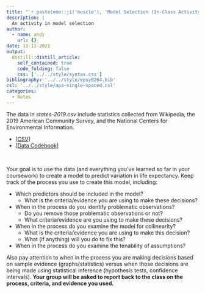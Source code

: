 ```yaml
---
title: "`r paste(emo::ji('muscle'), 'Model Selection (In-Class Activity)')`"
description: |
  An activity in model selection
author:
  - name: andy
    url: {}
date: 11-11-2021
output:
  distill::distill_article:
    self_contained: true
    code_folding: false
    css: ['../../style/syntax.css']
bibliography: '../../style/epsy8264.bib'
csl: '../../style/apa-single-spaced.csl'
categories:
  - Notes    
---
```


The data in *states-2019.csv* include statistics collected from Wikipedia, the 2019 American Community Survey, and the National Centers for Environmental Information. 

- [[CSV]](https://raw.githubusercontent.com/zief0002/epsy-8264/master/data/states-2019.csv)
- [[Data Codebook]](http://zief0002.github.io/epsy-8264/codebooks/states-2019.html)

<br />

Your goal is to use the data (and everything you've learned so far in your coursework) to create a model to predict variation in life expectancy. Keep track of the process you use to create this model, including:

- Which predictors should be included in the model? 
    + What is the criteria/evidence you are using to make these decisions?
- When in the process do you identify problematic observations?
    + Do you remove those problematic observations or not? 
    + What criteria/evidence are you using to make these decisions?
- When in the process do you examine the model for collinearity?
    + What is the criteria/evidence you are using to make this decision?
    + What (if anything) will you do to fix this?
- When in the process do you examine the tenability of assumptions?

Also pay attention to when in the process you are making decisions based on sample evidence (graphs/statistics) versus when those decisions are being made using statistical inference (hypothesis tests, confidence intervals). **Your group will be asked to report back to the class on the process, criteria, and evidence you used.**


